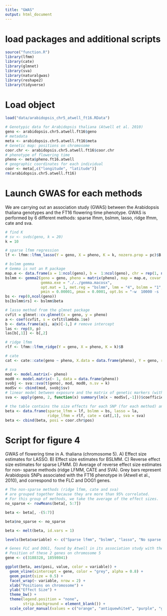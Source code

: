 ```yaml
---
title: "GWAS"
output: html_document
---
```


# load packages and additional scripts
```r
source("function.R")
library(lfmm)
library(cate)
library(glmnet)
library(sva)
library(naturalgwas)
library(reshape2)
library(tidyverse)
```

# Load object

```r
load("data/arabidopsis_chr5_atwell_ft16.RData")

# Genotypic data for Arabidopsis thaliana (Atwell et al. 2010)
geno <- arabidopsis.chr5.atwell.ft16$geno
# metadata
meta <- arabidopsis.chr5.atwell.ft16$meta
# Genetic map: positions on chromosome
coor.chr <- arabidopsis.chr5.atwell.ft16$coor.chr
# phenotype of flowering time
pheno <- meta$pheno.ft16.atwell
# geographic coordinates for each individual
coor <- meta[,c("longitude", "latitude")]
rm(arabidopsis.chr5.atwell.ft16)
```

# Launch GWAS for each methods

We are carrying out an association study (GWAS) between the Arabidopsis thaliana genotypes and the FT16 flowering time phenotype. GWAS is performed by 6 different methods: sparse lfmm, bslmm, lasso, ridge lfmm, cate and sva.

```r
# find K
# sv <- svds(geno, k = 20)
k = 10

# sparse lfmm regression
lf <- lfmm::lfmm_lasso(Y = geno, X = pheno, K = k, nozero.prop = pc)$B

# bslmm gemma
# Gemma is not an R package
map.e <- data.frame(a = 1:ncol(geno), b =  1:ncol(geno), chr = rep(1, ncol(geno)))
bslmm <- gemma2(geno = geno, pheno = matrix(pheno), map = map.e, covar =  NULL, 
                gemma.exe = "./../gemma.macosx", 
                opt.mat = 1, met.reg = "bslmm", lmm = "4", bslmm = "1", 
                pmin = 0.00001, pmax = 0.0001, opt.bs = "-w  10000 -s  10000")
bs <- rep(0,ncol(geno))
bs[bslmm$rs] <- bslmm$beta

# lasso method from the glmnet package
cvfit = glmnet::cv.glmnet(x = geno, y = pheno)
a <- coef(cvfit, s = cvfit$lambda.1se) 
b <- data.frame(a@i, a@x)[-1,] # remove intercept
las <- rep(0, p)
las[b[,1]] <- b[,2]

# ridge lfmm
rlf <- lfmm::lfmm_ridge(Y = geno, X = pheno, K = k)$B

# cate 
cat <- cate::cate(geno ~ pheno, X.data = data.frame(pheno), Y = geno, r = k)$beta

# sva 
mod <- model.matrix(~ pheno)
mod0 <- model.matrix(~ 1, data = data.frame(pheno))
svobj <- sva::sva(t(geno), mod, mod0, n.sv = k)
modSv <- cbind(mod, svobj$sv)
# linear model between exposure and the matrix of genetic markers (with latent lariable estimate with sva)
sva <- apply(geno, 2, function(x) summary(lm(x ~ modSv[,-1]))$coefficients[2, 1])

# the table contains the size effects for each SNP (for each method) and the position on the chromosomes.
beta <- data.frame(sparse_lfmm = lf, bslmm = bs, lasso = la, 
                   ridge_lfmm = rlf, cate = cat[,1], sva = sva)
beta <- cbind(beta, posi = coor.chr$pos)
```

# Script for figure 4

GWAS of flowering time in A. thaliana (chromosome 5). A) Effect size estimates for LASSO. B) Effect size estimates for BSLMM. C) Reverse effect size estimates for sparse LFMM. D) Average of reverse effect size estimates for non- sparse methods (ridge LFMM, CATE and SVA). Grey bars represent Arabidopsis SNPs associated with the FT16 phenotype in (Atwell et al., 2010), and correspond to the FLC and DOG1 genes.

```r
# The non-sparse methods (ridge lfmm, cate and sva) 
# are grouped together because they are more than 95% correlated. 
# For this group of methods, we take the average of the effect sizes.
no_sparse <- rowMeans(beta[, 5:7])

beta <- beta[, -(5:7)]

beta$no_sparse <- no_sparse

beta <- melt(beta, id.vars = 1)

levels(beta$variable) <- c("Sparse lfmm", "bslmm", "lasso", "No sparse methods")

# Genes FLC and DOG1, found by Atwell in its association study with the FT16 phenotype.
# Position of these 2 genes on chromosome 5
gene <- c(3188328, 18598041)

ggplot(beta, aes(posi, value, color = variable)) +
  geom_vline(xintercept = gene, color = "grey", alpha = 0.8) +
  geom_point(size = 0.5) +
  facet_wrap(~ variable, nrow = 2) +
  xlab("Positions on chromosome") +
  ylab("Effect Size") +
  theme_bw() +
  theme(legend.position = "none",
        strip.background = element_blank()) +
  scale_color_manual(values = c("orange", "antiquewhite4", "purple", "grey"))

```

